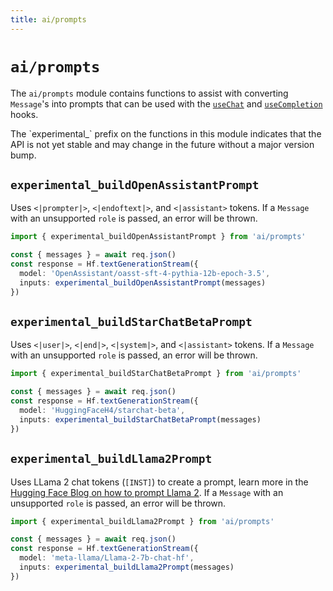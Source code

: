 ```yaml
---
title: ai/prompts
---
```



# `ai/prompts`

The `ai/prompts` module contains functions to assist with converting `Message`'s into prompts that can be used with the [`useChat`](./use-chat) and [`useCompletion`](./use-completion) hooks.

<Callout>
  The `experimental_` prefix on the functions in this module indicates that the
  API is not yet stable and may change in the future without a major version
  bump.
</Callout>

## `experimental_buildOpenAssistantPrompt`

Uses `<|prompter|>`, `<|endoftext|>`, and `<|assistant>` tokens. If a `Message` with an unsupported `role` is passed, an error will be thrown.

```ts filename="route.ts" {6}
import { experimental_buildOpenAssistantPrompt } from 'ai/prompts'

const { messages } = await req.json()
const response = Hf.textGenerationStream({
  model: 'OpenAssistant/oasst-sft-4-pythia-12b-epoch-3.5',
  inputs: experimental_buildOpenAssistantPrompt(messages)
})
```

## `experimental_buildStarChatBetaPrompt`

Uses `<|user|>`, `<|end|>`, `<|system|>`, and `<|assistant>` tokens. If a `Message` with an unsupported `role` is passed, an error will be thrown.

```ts filename="route.ts" {6}
import { experimental_buildStarChatBetaPrompt } from 'ai/prompts'

const { messages } = await req.json()
const response = Hf.textGenerationStream({
  model: 'HuggingFaceH4/starchat-beta',
  inputs: experimental_buildStarChatBetaPrompt(messages)
})
```

## `experimental_buildLlama2Prompt`

Uses LLama 2 chat tokens (`[INST]`) to create a prompt, learn more in the [Hugging Face Blog on how to prompt Llama 2](https://huggingface.co/blog/llama2#how-to-prompt-llama-2). If a `Message` with an unsupported `role` is passed, an error will be thrown.

```ts filename="route.ts" {6}
import { experimental_buildLlama2Prompt } from 'ai/prompts'

const { messages } = await req.json()
const response = Hf.textGenerationStream({
  model: 'meta-llama/Llama-2-7b-chat-hf',
  inputs: experimental_buildLlama2Prompt(messages)
})
```
